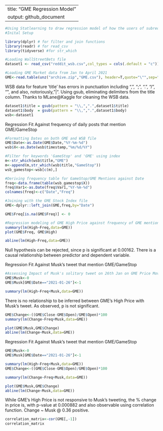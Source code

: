 
---
title: "GME Regression Model"
output: github_document
---



```{r setup, include=TRUE, message=FALSE,warning=FALSE}

#Using Statlearning to draw regression model of how the users of subreddit WallStreetBets drove price of GME in 2021
#Inital Setup

library(dplyr) # for filter and join functions
library(readr) # for read_csv
library(tidyverse) #for str_which

#Loading WallStreetBets file
dataset1 <- read_csv("reddit_wsb.csv",col_types = cols(.default = "c"))

#Loading GME Market data from Jan to April 2021
GME<-read.table(unz("archive.zip","GME.csv"), header=T,quote="\"",sep=",")
```

WSB data for feature 'title' has errors in punctuation including ",", ";", ".", "/", "\", and also, notoriously, "|".  Using gsub, eliminating delimiters from the title column. Thanks to MLane@Kaggle for cleaning the WSB data.

```{r setup2, include=TRUE, message=FALSE,warning=FALSE}
dataset1$title = gsub(pattern = "\\,",".",dataset1$title)
dataset1$body  = gsub(pattern = "\\,",".",dataset1$body)
wsb<-dataset1

```

Regression Fit Against frequency of daily posts that mention GME/GameStop
```{r}
#Formatting Dates on both GME and WSB file
GME$Date<-as.Date(GME$Date,"%Y-%m-%d")  
wsb$X<-as.Date(wsb$timestamp,"%m/%d/%Y")

#Filter for keywords 'GameStop' and 'GME' using index
m<-str_which(wsb$title,"GME")
m<-append(m,str_which(wsb$title,"GameStop"))
wsb_gamestop<-wsb[c(m),]

#Deriving frequency table for GameStop/GME Mentions against Date
freq<-data.frame(table(wsb_gamestop$X))
freq$Var1<-as.Date(freq$Var1,"%Y-%m-%d")
colnames(freq)<-c("Date","Freq")

#Joining with the GME Stock Index file
GME<-dplyr::left_join(GME,freq,by="Date")

GME$Freq[is.na(GME$Freq)] <- 0

#Regression modeling of GME High Price against frequency of GME mentions on WallStreetBets 
summary(lm(High~Freq,data=GME))
plot(GME$Freq, GME$High)

abline(lm(High~Freq,data=GME))
```

Null hypothesis can be rejected, since p is significant at 0.00162. There is a causal relationship between predictor and dependent variable.



Regression Fit Against Musk's tweet that mention GME/GameStop

```{r}
#Assessing Impact of Musk's solitary tweet on 26th Jan on GME Price Movement
GME$Musk<-0
GME$Musk[GME$Date=="2021-01-26"]<-1

summary(lm(High~Freq+Musk,data=GME))
```

There is no relationship to be inferred between GME's High Price with Musk's tweet. As observed, p is not significant.
```{r}
GME$Change<-((GME$Close-GME$Open)/GME$Open)*100
summary(lm(Change~Freq+Musk,data=GME))

plot(GME$Musk,GME$Change)
abline(lm(Change~Musk,data=GME))

```


Regression Fit Against Musk's tweet that mention GME/GameStop

```{r}
GME$Musk<-0
GME$Musk[GME$Date=="2021-01-26"]<-1

summary(lm(High~Freq+Musk,data=GME))
GME$Change<-((GME$Close-GME$Open)/GME$Open)*100

summary(lm(Change~Freq+Musk,data=GME))

plot(GME$Musk,GME$Change)
abline(lm(Change~Musk,data=GME))
```

While GME's High Price is not responsive to Musk's tweeting, the % change in price is, with p-value at 0.000882 and also observable using correlation function. Change ~ Musk @ 0.36 positive.
```{r}
correlation_matrix<-cor(GME[,-1])
correlation_matrix
```

